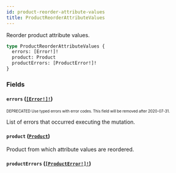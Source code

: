 ```yaml
---
id: product-reorder-attribute-values
title: ProductReorderAttributeValues
---
```


Reorder product attribute values.

```graphql
type ProductReorderAttributeValues {
  errors: [Error!]!
  product: Product
  productErrors: [ProductError!]!
}
```

### Fields

#### `errors` ([`[Error!]!`](/developer/api-reference/objects/error.mdx))

<sub><sup><span className="deprecatedTag">DEPRECATED</span> Use typed errors with error codes. This field will be removed after 2020-07-31.</sup></sub>

List of errors that occurred executing the mutation.

#### `product` ([`Product`](/developer/api-reference/objects/product.mdx))

Product from which attribute values are reordered.

#### `productErrors` ([`[ProductError!]!`](/developer/api-reference/objects/product-error.mdx))
